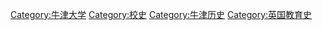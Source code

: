 [[Category:牛津大学|Category:牛津大学]]
[[Category:校史|Category:校史]]
[[Category:牛津历史|Category:牛津历史]]
[[Category:英国教育史|Category:英国教育史]]